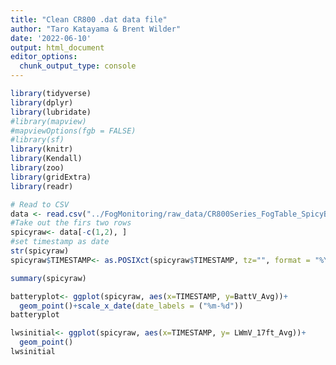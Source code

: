 ```yaml
---
title: "Clean CR800 .dat data file"
author: "Taro Katayama & Brent Wilder"
date: '2022-06-10'
output: html_document
editor_options: 
  chunk_output_type: console
---
```


```r
library(tidyverse)
library(dplyr)
library(lubridate)
#library(mapview)
#mapviewOptions(fgb = FALSE)
#library(sf)
library(knitr)
library(Kendall)
library(zoo)
library(gridExtra)
library(readr)
```

```r

# Read to CSV 
data <- read.csv("../FogMonitoring/raw_data/CR800Series_FogTable_SpicyBunker.dat", skip = 1, stringsAsFactors = TRUE)
#Take out the firs two rows
spicyraw<- data[-c(1,2), ]
#set timestamp as date
str(spicyraw)
spicyraw$TIMESTAMP<- as.POSIXct(spicyraw$TIMESTAMP, tz="", format = "%Y-%m-%d %H:%M")

summary(spicyraw)
```

```r
batteryplot<- ggplot(spicyraw, aes(x=TIMESTAMP, y=BattV_Avg))+
  geom_point()+scale_x_date(date_labels = ("%m-%d"))
batteryplot

lwsinitial<- ggplot(spicyraw, aes(x=TIMESTAMP, y= LWmV_17ft_Avg))+
  geom_point()
lwsinitial
```

